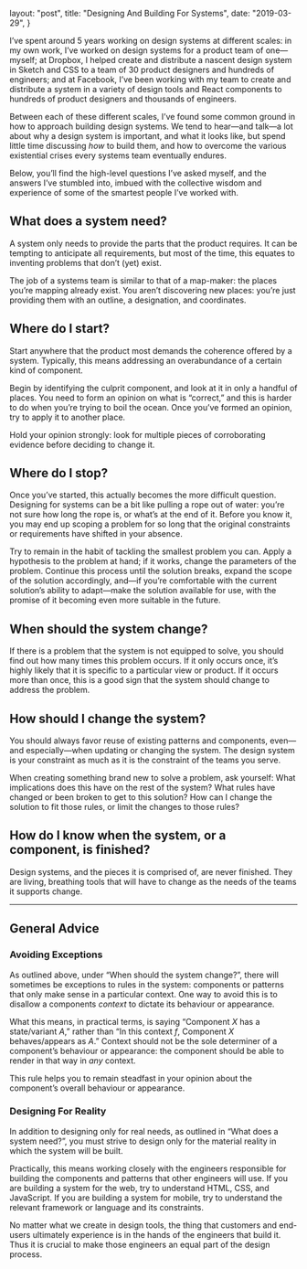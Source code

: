 
  layout: "post",
  title: "Designing And Building For Systems",
  date: "2019-03-29",
}



I’ve spent around 5 years working on design systems at different scales: in
my own work, I’ve worked on design systems for a product team of one—myself;
at Dropbox, I helped create and distribute a nascent design system in Sketch
and CSS to a team of 30 product designers and hundreds of engineers; and at
Facebook, I’ve been working with my team to create and distribute a system
in a variety of design tools and React components to hundreds of product
designers and thousands of engineers.

Between each of these different scales, I’ve found some common ground in how
to approach building design systems. We tend to hear—and talk—a lot about why
a design system is important, and what it looks like, but spend little time
discussing _how_ to build them, and how to overcome the various existential
crises every systems team eventually endures.

Below, you’ll find the high-level questions I’ve asked myself, and the answers
I’ve stumbled into, imbued with the collective wisdom and experience of some of
the smartest people I’ve worked with.

## What does a system need?

A system only needs to provide the parts that the product requires. It can be
tempting to anticipate all requirements, but most of the time, this equates to
inventing problems that don’t (yet) exist.

The job of a systems team is similar to that of a map-maker: the places you’re
mapping already exist. You aren’t discovering new places: you’re just providing
them with an outline, a designation, and coordinates.

## Where do I start?

Start anywhere that the product most demands the coherence offered by a system.
Typically, this means addressing an overabundance of a certain kind of
component.

Begin by identifying the culprit component, and look at it in only a handful of
places. You need to form an opinion on what is “correct,” and this is harder to
do when you’re trying to boil the ocean. Once you’ve formed an opinion, try to
apply it to another place.

Hold your opinion strongly: look for multiple pieces of corroborating evidence
before deciding to change it.

## Where do I stop?

Once you’ve started, this actually becomes the more difficult question. Designing
for systems can be a bit like pulling a rope out of water: you’re not sure how
long the rope is, or what’s at the end of it. Before you know it, you may end
up scoping a problem for so long that the original constraints or requirements
have shifted in your absence.

Try to remain in the habit of tackling the smallest problem you can. Apply a
hypothesis to the problem at hand; if it works, change the parameters of the
problem. Continue this process until the solution breaks, expand the scope of
the solution accordingly, and—if you’re comfortable with the current solution’s
ability to adapt—make the solution available for use, with the promise of it
becoming even more suitable in the future.

## When should the system change?

If there is a problem that the system is not equipped to solve, you should find
out how many times this problem occurs. If it only occurs once, it’s highly
likely that it is specific to a particular view or product. If it occurs more
than once, this is a good sign that the system should change to address the
problem.

## How should I change the system?

You should always favor reuse of existing patterns and components, even—and
especially—when updating or changing the system. The design system is your
constraint as much as it is the constraint of the teams you serve.

When creating something brand new to solve a problem, ask yourself: What
implications does this have on the rest of the system? What rules have changed
or been broken to get to this solution? How can I change the solution to fit
those rules, or limit the changes to those rules?

## How do I know when the system, or a component, is finished?

Design systems, and the pieces it is comprised of, are never finished. They
are living, breathing tools that will have to change as the needs of the
teams it supports change.

---

## General Advice

### Avoiding Exceptions

As outlined above, under “When should the system change?”, there will sometimes
be exceptions to rules in the system: components or patterns that only make
sense in a particular context. One way to avoid this is to disallow a components
_context_ to dictate its behaviour or appearance.

What this means, in practical terms, is saying “Component _X_ has a state/variant
_A_,” rather than “In this context _f_, Component _X_ behaves/appears as _A_.”
Context should not be the sole determiner of a component’s behaviour or
appearance: the component should be able to render in that way in _any_ context.

This rule helps you to remain steadfast in your opinion about the component’s
overall behaviour or appearance.

### Designing For Reality

In addition to designing only for real needs, as outlined in “What does a
system need?”, you must strive to design only for the material reality in which
the system will be built.

Practically, this means working closely with the engineers responsible for
building the components and patterns that other engineers will use. If you are
building a system for the web, try to understand HTML, CSS, and JavaScript. If
you are building a system for mobile, try to understand the relevant framework
or language and its constraints.

No matter what we create in design tools, the thing that customers and
end-users ultimately experience is in the hands of the engineers that build it.
Thus it is crucial to make those engineers an equal part of the design process.
